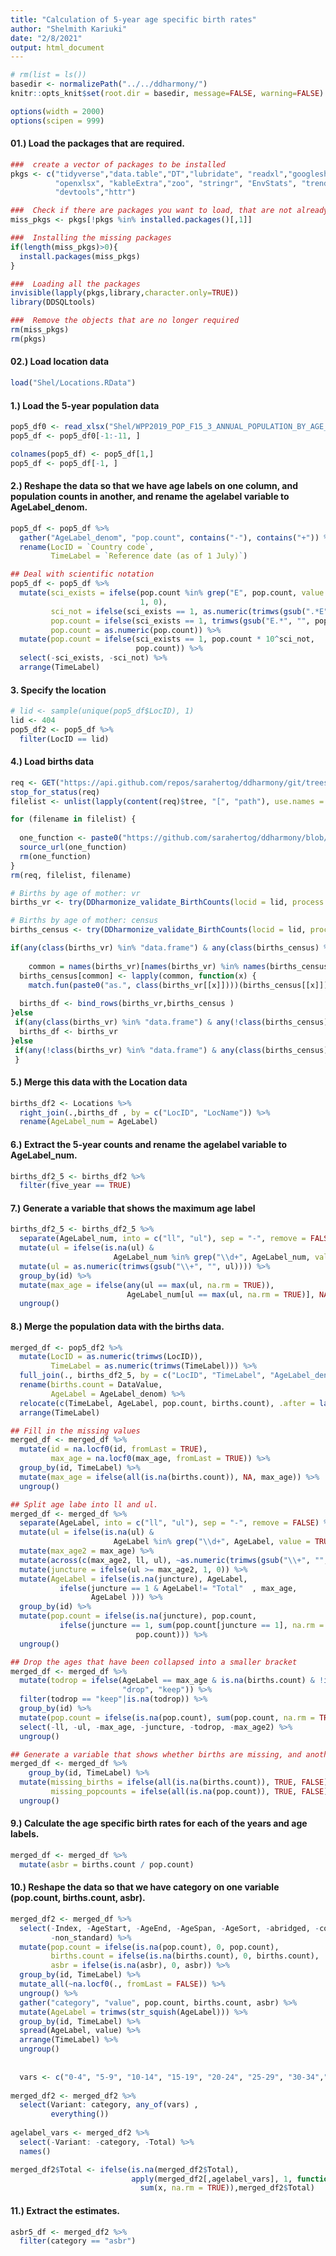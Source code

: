 ```yaml
---
title: "Calculation of 5-year age specific birth rates"
author: "Shelmith Kariuki"
date: "2/8/2021"
output: html_document
---
```


```r
# rm(list = ls())
basedir <- normalizePath("../../ddharmony/")
knitr::opts_knit$set(root.dir = basedir, message=FALSE, warning=FALSE)

```

```r
options(width = 2000)
options(scipen = 999)
```

#### 01.) Load the packages that are required.

```r

###  create a vector of packages to be installed
pkgs <- c("tidyverse","data.table","DT","lubridate", "readxl","googlesheets4",
          "openxlsx", "kableExtra","zoo", "stringr", "EnvStats", "trend", "beepr",
          "devtools","httr")

###  Check if there are packages you want to load, that are not already installed. 
miss_pkgs <- pkgs[!pkgs %in% installed.packages()[,1]] 

###  Installing the missing packages
if(length(miss_pkgs)>0){
  install.packages(miss_pkgs)
}

###  Loading all the packages
invisible(lapply(pkgs,library,character.only=TRUE))
library(DDSQLtools)

###  Remove the objects that are no longer required
rm(miss_pkgs)
rm(pkgs)

```


#### 02.) Load location data

```r
load("Shel/Locations.RData")

```

#### 1.) Load the 5-year population data

```r

pop5_df0 <- read_xlsx("Shel/WPP2019_POP_F15_3_ANNUAL_POPULATION_BY_AGE_FEMALE.xlsx")
pop5_df <- pop5_df0[-1:-11, ] 

colnames(pop5_df) <- pop5_df[1,]
pop5_df <- pop5_df[-1, ]

```


#### 2.) Reshape the data so that we have age labels on one column, and population counts in another, and rename the agelabel variable to AgeLabel_denom.

```r
pop5_df <- pop5_df %>% 
  gather("AgeLabel_denom", "pop.count", contains("-"), contains("+")) %>% 
  rename(LocID = `Country code`,
         TimeLabel = `Reference date (as of 1 July)`) 

## Deal with scientific notation
pop5_df <- pop5_df %>% 
  mutate(sci_exists = ifelse(pop.count %in% grep("E", pop.count, value = T, ignore.case = FALSE),
                             1, 0),
         sci_not = ifelse(sci_exists == 1, as.numeric(trimws(gsub(".*E", "", pop.count))), NA),
         pop.count = ifelse(sci_exists == 1, trimws(gsub("E.*", "", pop.count)), trimws(pop.count)),
         pop.count = as.numeric(pop.count)) %>% 
  mutate(pop.count = ifelse(sci_exists == 1, pop.count * 10^sci_not, 
                            pop.count)) %>% 
  select(-sci_exists, -sci_not) %>% 
  arrange(TimeLabel)

```


#### 3. Specify the location

```r
# lid <- sample(unique(pop5_df$LocID), 1)
lid <- 404
pop5_df2 <- pop5_df %>% 
  filter(LocID == lid)

```


#### 4.) Load births data

```r

req <- GET("https://api.github.com/repos/sarahertog/ddharmony/git/trees/main?recursive=1")
stop_for_status(req)
filelist <- unlist(lapply(content(req)$tree, "[", "path"), use.names = F)

for (filename in filelist) {
  
  one_function <- paste0("https://github.com/sarahertog/ddharmony/blob/main/", filename, "?raw=TRUE")
  source_url(one_function)
  rm(one_function)
}
rm(req, filelist, filename)

# Births by age of mother: vr
births_vr <- try(DDharmonize_validate_BirthCounts(locid = lid, process = "vr", times = 1950:2020, retainKeys = TRUE))

# Births by age of mother: census
births_census <- try(DDharmonize_validate_BirthCounts(locid = lid, process = "census", times = 1950:2020, retainKeys = TRUE))

if(any(class(births_vr) %in% "data.frame") & any(class(births_census) %in% "data.frame")){
  
    common = names(births_vr)[names(births_vr) %in% names(births_census)]
  births_census[common] <- lapply(common, function(x) {
    match.fun(paste0("as.", class(births_vr[[x]])))(births_census[[x]])})
  
  births_df <- bind_rows(births_vr,births_census )
}else
 if(any(class(births_vr) %in% "data.frame") & any(!class(births_census) %in% "data.frame" )){
  births_df <- births_vr
}else 
 if(any(!class(births_vr) %in% "data.frame") & any(class(births_census) %in% "data.frame" )){  births_df <- births_census
 }  


```


#### 5.) Merge this data with the Location data

```r
births_df2 <- Locations %>% 
  right_join(.,births_df , by = c("LocID", "LocName")) %>% 
  rename(AgeLabel_num = AgeLabel)

```


#### 6.) Extract the 5-year counts and rename the agelabel variable to AgeLabel_num.

```r
births_df2_5 <- births_df2 %>% 
  filter(five_year == TRUE)

```

#### 7.) Generate a variable that shows the maximum age label

```r
births_df2_5 <- births_df2_5 %>% 
  separate(AgeLabel_num, into = c("ll", "ul"), sep = "-", remove = FALSE) %>% 
  mutate(ul = ifelse(is.na(ul) & 
                       AgeLabel_num %in% grep("\\d+", AgeLabel_num, value = TRUE), AgeLabel_num, ul)) %>% 
  mutate(ul = as.numeric(trimws(gsub("\\+", "", ul)))) %>% 
  group_by(id) %>% 
  mutate(max_age = ifelse(any(ul == max(ul, na.rm = TRUE)), 
                          AgeLabel_num[ul == max(ul, na.rm = TRUE)], NA)) %>% 
  ungroup()
```


#### 8.) Merge the population data with the births data.

```r
merged_df <- pop5_df2 %>% 
  mutate(LocID = as.numeric(trimws(LocID)),
         TimeLabel = as.numeric(trimws(TimeLabel))) %>% 
  full_join(., births_df2_5, by = c("LocID", "TimeLabel", "AgeLabel_denom" = "AgeLabel_num")) %>% 
  rename(births.count = DataValue, 
         AgeLabel = AgeLabel_denom) %>% 
  relocate(c(TimeLabel, AgeLabel, pop.count, births.count), .after = last_col()) %>% 
  arrange(TimeLabel)

## Fill in the missing values
merged_df <- merged_df %>% 
  mutate(id = na.locf0(id, fromLast = TRUE),
         max_age = na.locf0(max_age, fromLast = TRUE)) %>% 
  group_by(id, TimeLabel) %>% 
  mutate(max_age = ifelse(all(is.na(births.count)), NA, max_age)) %>% 
  ungroup()

## Split age labe into ll and ul. 
merged_df <- merged_df %>% 
  separate(AgeLabel, into = c("ll", "ul"), sep = "-", remove = FALSE) %>% 
  mutate(ul = ifelse(is.na(ul) & 
                       AgeLabel %in% grep("\\d+", AgeLabel, value = TRUE), AgeLabel, ul)) %>% 
  mutate(max_age2 = max_age) %>% 
  mutate(across(c(max_age2, ll, ul), ~as.numeric(trimws(gsub("\\+", "", .))))) %>% 
  mutate(juncture = ifelse(ul >= max_age2, 1, 0)) %>% 
  mutate(AgeLabel = ifelse(is.na(juncture), AgeLabel,
           ifelse(juncture == 1 & AgeLabel!= "Total"  , max_age, 
                  AgeLabel ))) %>% 
  group_by(id) %>% 
  mutate(pop.count = ifelse(is.na(juncture), pop.count,
           ifelse(juncture == 1, sum(pop.count[juncture == 1], na.rm = TRUE),
                            pop.count))) %>% 
  ungroup()

## Drop the ages that have been collapsed into a smaller bracket
merged_df <- merged_df %>% 
  mutate(todrop = ifelse(AgeLabel == max_age & is.na(births.count) & !is.na(pop.count),
                         "drop", "keep")) %>% 
  filter(todrop == "keep"|is.na(todrop)) %>% 
  group_by(id) %>% 
  mutate(pop.count = ifelse(is.na(pop.count), sum(pop.count, na.rm = TRUE), pop.count)) %>% 
  select(-ll, -ul, -max_age, -juncture, -todrop, -max_age2) %>% 
  ungroup()

## Generate a variable that shows whether births are missing, and another that shows whether population counts are missing
merged_df <- merged_df %>% 
    group_by(id, TimeLabel) %>% 
  mutate(missing_births = ifelse(all(is.na(births.count)), TRUE, FALSE),
         missing_popcounts = ifelse(all(is.na(pop.count)), TRUE, FALSE)) %>% 
  ungroup()

```


#### 9.) Calculate the age specific birth rates for each of the years and age labels.

```r
merged_df <- merged_df %>% 
  mutate(asbr = births.count / pop.count)

```


#### 10.) Reshape the data so that we have category on one variable (pop.count, births.count, asbr).

```r
merged_df2 <- merged_df %>% 
  select(-Index, -AgeStart, -AgeEnd, -AgeSpan, -AgeSort, -abridged, -complete, 
         -non_standard) %>% 
  mutate(pop.count = ifelse(is.na(pop.count), 0, pop.count),
         births.count = ifelse(is.na(births.count), 0, births.count),
         asbr = ifelse(is.na(asbr), 0, asbr)) %>% 
  group_by(id, TimeLabel) %>% 
  mutate_all(~na.locf0(., fromLast = FALSE)) %>% 
  ungroup() %>% 
  gather("category", "value", pop.count, births.count, asbr) %>%
  mutate(AgeLabel = trimws(str_squish(AgeLabel))) %>% 
  group_by(id, TimeLabel) %>% 
  spread(AgeLabel, value) %>% 
  arrange(TimeLabel) %>% 
  ungroup()
  
  
  vars <- c("0-4", "5-9", "10-14", "15-19", "20-24", "25-29", "30-34","35-39","40+", "40-44", "45+", "45-49", "50+", "50-54", "55+", "55-59", "60-64", "65-69", "70-74", "75-79", "80-84", "85-89", "90-94", "95-99", "100+")
  
merged_df2 <- merged_df2 %>% 
  select(Variant: category, any_of(vars) , 
         everything()) 
  
agelabel_vars <- merged_df2 %>% 
  select(-Variant: -category, -Total) %>% 
  names()

merged_df2$Total <- ifelse(is.na(merged_df2$Total), 
                           apply(merged_df2[,agelabel_vars], 1, function(x) 
                             sum(x, na.rm = TRUE)),merged_df2$Total)

```


#### 11.) Extract the estimates.

```r
asbr5_df <- merged_df2 %>% 
  filter(category == "asbr")
```


